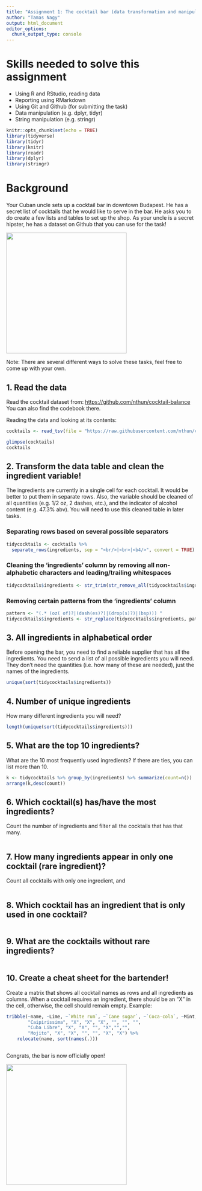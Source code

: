```yaml
---
title: "Assignment 1: The cocktail bar (data transformation and manipulation)"
author: "Tamas Nagy"
output: html_document
editor_options: 
  chunk_output_type: console
---
```


# Skills needed to solve this assignment

-   Using R and RStudio, reading data
-   Reporting using RMarkdown
-   Using Git and Github (for submitting the task)
-   Data manipulation (e.g. dplyr, tidyr)
-   String manipulation (e.g. stringr)

```r
knitr::opts_chunk$set(echo = TRUE)
library(tidyverse)
library(tidyr)
library(knitr)
library(readr)
library(dplyr)
library(stringr)
```

# Background

Your Cuban uncle sets up a cocktail bar in downtown Budapest. He has a secret list of cocktails that he would like to serve in the bar. He asks you to do create a few lists and tables to set up the shop. As your uncle is a secret hipster, he has a dataset on Github that you can use for the task!

![](https://media1.tenor.com/images/57a519cffd0ad4693be3b9c94b211540/tenor.gif?itemid=5195211){width="320"}

Note: There are several different ways to solve these tasks, feel free to come up with your own.

## 1. Read the data

Read the cocktail dataset from: <https://github.com/nthun/cocktail-balance> You can also find the codebook there.

Reading the data and looking at its contents:

```r
cocktails <- read_tsv(file = "https://raw.githubusercontent.com/nthun/cocktail-balance/master/cocktail_data.tsv")

glimpse(cocktails)
cocktails
```

## 2. Transform the data table and clean the ingredient variable!

The ingredients are currently in a single cell for each cocktail. It would be better to put them in separate rows. Also, the variable should be cleaned of all quantities (e.g. 1/2 oz, 2 dashes, etc.), and the indicator of alcohol content (e.g. 47.3% abv). You will need to use this cleaned table in later tasks.

### Separating rows based on several possible separators
```r
tidycocktails <- cocktails %>%
  separate_rows(ingredients, sep = "<br/>|<br>|<b4/>", convert = TRUE)
```

### Cleaning the 'ingredients' column by removing all non-alphabetic characters and leading/trailing whitespaces
```r
tidycocktails$ingredients <- str_trim(str_remove_all(tidycocktails$ingredients, "[^A-Za-z ]|[oz]|[abv]"))
```

### Removing certain patterns from the 'ingredients' column
```r
pattern <- "(.* (oz( of)?|(dash(es)?)|(drop(s)?)|(bsp))) "
tidycocktails$ingredients <- str_replace(tidycocktails$ingredients, pattern, "")
```

## 3. All ingredients in alphabetical order

Before opening the bar, you need to find a reliable supplier that has all the ingredients. You need to send a list of all possible ingredients you will need. They don't need the quantities (i.e. how many of these are needed), just the names of the ingredients.

```r
unique(sort(tidycocktails$ingredients))
```

## 4. Number of unique ingredients

How many different ingredients you will need?

```r
length(unique(sort(tidycocktails$ingredients)))
```

## 5. What are the top 10 ingredients?

What are the 10 most frequently used ingredients? If there are ties, you can list more than 10.

```r
k <- tidycocktails %>% group_by(ingredients) %>% summarize(count=n())
arrange(k,desc(count))
```

## 6. Which cocktail(s) has/have the most ingredients?

Count the number of ingredients and filter all the cocktails that has that many.

```r

```

## 7. How many ingredients appear in only one cocktail (rare ingredient)?

Count all cocktails with only one ingredient, and

```r

```

## 8. Which cocktail has an ingredient that is only used in one cocktail?

```r

```

## 9. What are the cocktails without rare ingredients?

```r
  
```

## 10. Create a cheat sheet for the bartender!

Create a matrix that shows all cocktail names as rows and all ingredients as columns. When a cocktail requires an ingredient, there should be an "X" in the cell, otherwise, the cell should remain empty. Example:

```r
tribble(~name, ~Lime, ~`White rum`, ~`Cane sugar`, ~`Coca-cola`, ~Mint, ~Soda,
        "Caipirissima", "X", "X", "X", "", "", "",
        "Cuba Libre", "X", "X", "", "X","","",
        "Mojito", "X", "X", "", "", "X", "X") %>% 
    relocate(name, sort(names(.)))
```

```r

```

Congrats, the bar is now officially open!

![](https://i.pinimg.com/originals/4e/c1/0c/4ec10c9d32b2c7c28b4b638c7f809ec5.gif){width="320"}
